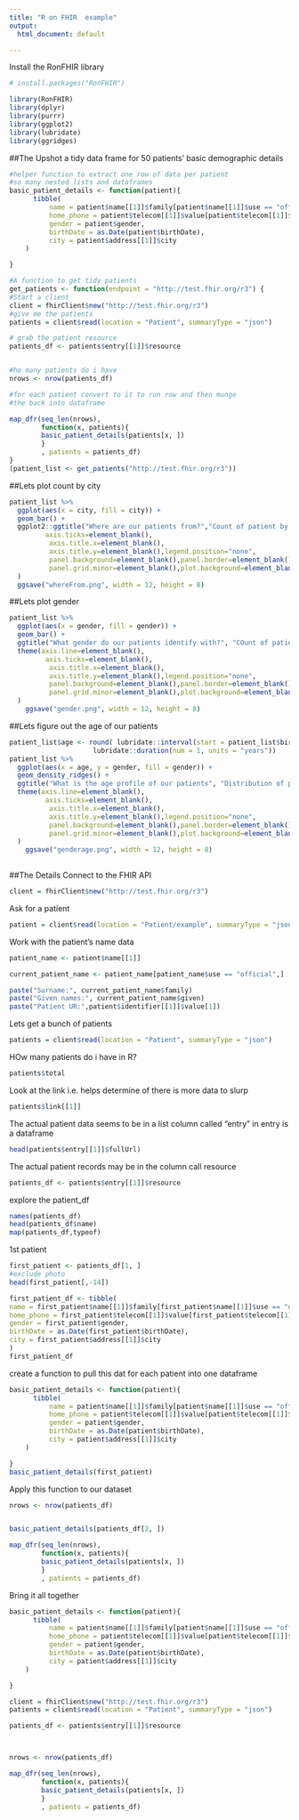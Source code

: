 ```yaml
---
title: "R on FHIR  example"
output:
  html_document: default

---
```

Install the RonFHIR library
```r
# install.packages("RonFHIR")

library(RonFHIR)
library(dplyr)
library(purrr)
library(ggplot2)
library(lubridate)
library(ggridges)
```
##The Upshot
a tidy data frame for 50 patients' basic demographic details

```r


#helper function to extract one row of data per patient
#so many nested lists and dataframes
basic_patient_details <- function(patient){
      tibble(
          name = patient$name[[1]]$family[patient$name[[1]]$use == "official"],
          home_phone = patient$telecom[[1]]$value[patient$telecom[[1]]$use == "home"],
          gender = patient$gender,
          birthDate = as.Date(patient$birthDate),
          city = patient$address[[1]]$city
    )

}

#A function to get tidy patients
get_patients <- function(endpoint = "http://test.fhir.org/r3") {
#Start a client
client = fhirClient$new("http://test.fhir.org/r3")
#give me the patients
patients = client$read(location = "Patient", summaryType = "json")

# grab the patient resource
patients_df <- patients$entry[[1]]$resource


#ho many patients do i have
nrows <- nrow(patients_df)

#for each patient convert to it to run row and then munge
#the back into dataframe

map_dfr(seq_len(nrows),
        function(x, patients){
        basic_patient_details(patients[x, ])
        }
        , patients = patients_df)
}
(patient_list <- get_patients("http://test.fhir.org/r3"))
```
##Lets plot count by city

```r
patient_list %>%
  ggplot(aes(x = city, fill = city)) +
  geom_bar() +
  ggplot2::ggtitle("Where are our patients from?","Count of patient by city") + theme(axis.line=element_blank(),axis.text.x=element_text(angle = -45, hjust = 0),
         axis.ticks=element_blank(),
          axis.title.x=element_blank(),
          axis.title.y=element_blank(),legend.position="none",
          panel.background=element_blank(),panel.border=element_blank(),panel.grid.major=element_blank(),
          panel.grid.minor=element_blank(),plot.background=element_blank()
  )
  ggsave("whereFrom.png", width = 12, height = 8)


```
##Lets plot gender
```r
patient_list %>%
  ggplot(aes(x = gender, fill = gender)) +
  geom_bar() +
  ggtitle("What gender do our patients identify with?", "COunt of patients by identified gender") +
  theme(axis.line=element_blank(),
         axis.ticks=element_blank(),
          axis.title.x=element_blank(),
          axis.title.y=element_blank(),legend.position="none",
          panel.background=element_blank(),panel.border=element_blank(),panel.grid.major=element_blank(),
          panel.grid.minor=element_blank(),plot.background=element_blank()
  )
    ggsave("gender.png", width = 12, height = 8)
```
##Lets figure out the age of our patients
```r
patient_list$age <- round( lubridate::interval(start = patient_list$birthDate, end = Sys.Date() ) / 
                     lubridate::duration(num = 1, units = "years"))
patient_list %>% 
  ggplot(aes(x = age, y = gender, fill = gender)) + 
  geom_density_ridges() +
  ggtitle("What is the age profile of our patients", "Distribution of patient age by identified gender") +
  theme(axis.line=element_blank(),
         axis.ticks=element_blank(),
          axis.title.x=element_blank(),
          axis.title.y=element_blank(),legend.position="none",
          panel.background=element_blank(),panel.border=element_blank(),panel.grid.major=element_blank(),
          panel.grid.minor=element_blank(),plot.background=element_blank()
  )
    ggsave("genderage.png", width = 12, height = 8)
  
```




##The Details
Connect to the FHIR API
```r
client = fhirClient$new("http://test.fhir.org/r3")
```
Ask for a patient

```r
patient = client$read(location = "Patient/example", summaryType = "json")
```
Work with the patient's name data
```r
patient_name <- patient$name[[1]]

current_patient_name <- patient_name[patient_name$use == "official",]

paste("Surname:", current_patient_name$family)
paste("Given names:", current_patient_name$given)
paste("Patient UR:",patient$identifier[[1]]$value[1])

```


Lets get a bunch of patients
```r
patients = client$read(location = "Patient", summaryType = "json")

```
HOw many patients do i have in R?
```r
patients$total
```
Look at the link i.e. helps determine of there is more data to slurp
```r
patients$link[[1]]

```
The actual patient data seems to be in a list column called "entry"
in entry is a dataframe
```r
head(patients$entry[[1]]$fullUrl)
```
The actual patient records may be in the column call resource
```r
patients_df <- patients$entry[[1]]$resource
```

explore the patient_df
```r
names(patients_df)
head(patients_df$name)
map(patients_df,typeof)
```


1st patient
```r

first_patient <- patients_df[1, ]
#exclude photo
head(first_patient[,-14])
```

```r
first_patient_df <- tibble(
name = first_patient$name[[1]]$family[first_patient$name[[1]]$use == "official"],
home_phone = first_patient$telecom[[1]]$value[first_patient$telecom[[1]]$use == "home"],
gender = first_patient$gender,
birthDate = as.Date(first_patient$birthDate),
city = first_patient$address[[1]]$city
)
first_patient_df

```
create a function to pull this dat for each patient into one dataframe
```r
basic_patient_details <- function(patient){
      tibble(
          name = patient$name[[1]]$family[patient$name[[1]]$use == "official"],
          home_phone = patient$telecom[[1]]$value[patient$telecom[[1]]$use == "home"],
          gender = patient$gender,
          birthDate = as.Date(patient$birthDate),
          city = patient$address[[1]]$city
    )

}
basic_patient_details(first_patient)
```

Apply this function to our dataset 
```r
nrows <- nrow(patients_df)


basic_patient_details(patients_df[2, ])

map_dfr(seq_len(nrows),
        function(x, patients){
        basic_patient_details(patients[x, ])
        }
        , patients = patients_df)
```

Bring it all together

```r



basic_patient_details <- function(patient){
      tibble(
          name = patient$name[[1]]$family[patient$name[[1]]$use == "official"],
          home_phone = patient$telecom[[1]]$value[patient$telecom[[1]]$use == "home"],
          gender = patient$gender,
          birthDate = as.Date(patient$birthDate),
          city = patient$address[[1]]$city
    )

}

client = fhirClient$new("http://test.fhir.org/r3")
patients = client$read(location = "Patient", summaryType = "json")

patients_df <- patients$entry[[1]]$resource



nrows <- nrow(patients_df)

map_dfr(seq_len(nrows),
        function(x, patients){
        basic_patient_details(patients[x, ])
        }
        , patients = patients_df)

```








